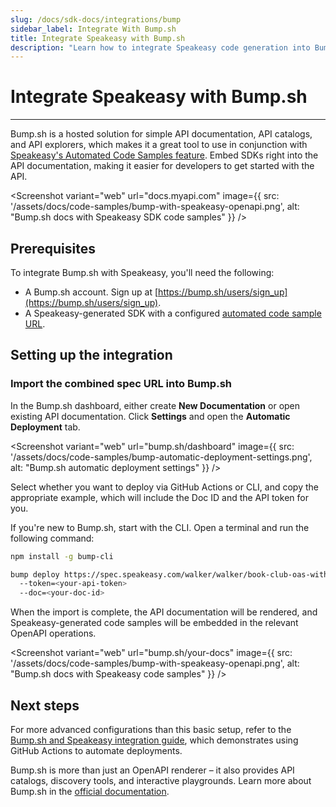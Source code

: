```yaml
---
slug: /docs/sdk-docs/integrations/bump
sidebar_label: Integrate With Bump.sh
title: Integrate Speakeasy with Bump.sh
description: "Learn how to integrate Speakeasy code generation into Bump.sh docs."
---
```



# Integrate Speakeasy with Bump.sh

---



Bump.sh is a hosted solution for simple API documentation, API catalogs, and API explorers, which makes it a great tool to use in conjunction with [Speakeasy's Automated Code Samples feature](/docs/sdk-docs/code-samples/automated-code-sample-urls). Embed SDKs right into the API documentation, making it easier for developers to get started with the API.

<Screenshot 
  variant="web"
  url="docs.myapi.com" 
  image={{
    src: '/assets/docs/code-samples/bump-with-speakeasy-openapi.png',
    alt: "Bump.sh docs with Speakeasy SDK code samples"
  }}
/>

## Prerequisites

To integrate Bump.sh with Speakeasy, you'll need the following:

 - A Bump.sh account. Sign up at [https://bump.sh/users/sign_up](https://bump.sh/users/sign_up).
 - A Speakeasy-generated SDK with a configured [automated code sample URL](/docs/sdk-docs/code-samples/automated-code-sample-urls).



## Setting up the integration

<GetPublicUrlSnippet />

### Import the combined spec URL into Bump.sh

In the Bump.sh dashboard, either create **New Documentation** or open existing API documentation. Click **Settings** and open the **Automatic Deployment** tab.

<Screenshot 
  variant="web"
  url="bump.sh/dashboard" 
  image={{
    src: '/assets/docs/code-samples/bump-automatic-deployment-settings.png',
    alt: "Bump.sh automatic deployment settings"
  }}
/>

Select whether you want to deploy via GitHub Actions or CLI, and copy the appropriate example, which will include the Doc ID and the API token for you.

If you're new to Bump.sh, start with the CLI. Open a terminal and run the following command:

```bash
npm install -g bump-cli

bump deploy https://spec.speakeasy.com/walker/walker/book-club-oas-with-code-samples
  --token=<your-api-token>
  --doc=<your-doc-id>
```

When the import is complete, the API documentation will be rendered, and Speakeasy-generated code samples will be embedded in the relevant OpenAPI operations.

<Screenshot 
  variant="web"
  url="bump.sh/your-docs" 
  image={{
    src: '/assets/docs/code-samples/bump-with-speakeasy-openapi.png',
    alt: "Bump.sh docs with Speakeasy code samples"
  }}
/>

## Next steps

For more advanced configurations than this basic setup, refer to the [Bump.sh and Speakeasy integration guide](https://docs.bump.sh/guides/bump-sh-tutorials/generate-sdks-with-speakeasy/), which demonstrates using GitHub Actions to automate deployments.

Bump.sh is more than just an OpenAPI renderer – it also provides API catalogs, discovery tools, and interactive playgrounds. Learn more about Bump.sh in the [official documentation](https://docs.bump.sh/).
